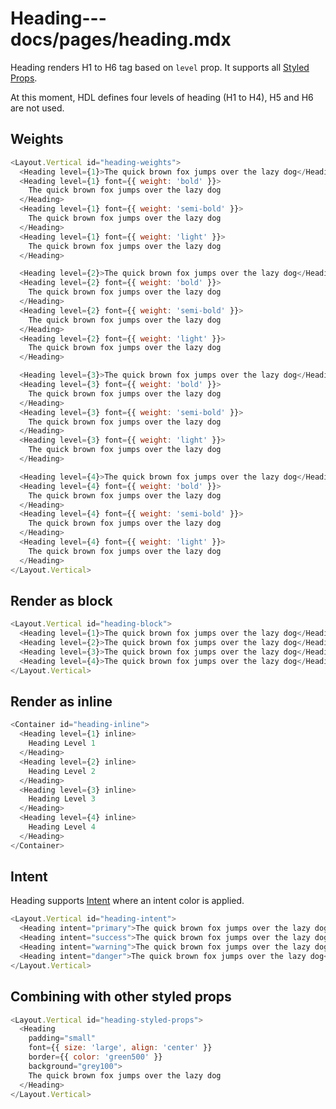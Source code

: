 # Heading---docs/pages/heading.mdx

Heading renders H1 to H6 tag based on `level` prop. It supports all [Styled Props](/styled-props).

At this moment, HDL defines four levels of heading (H1 to H4), H5 and H6 are not used.

## Weights

```js live
<Layout.Vertical id="heading-weights">
  <Heading level={1}>The quick brown fox jumps over the lazy dog</Heading>
  <Heading level={1} font={{ weight: 'bold' }}>
    The quick brown fox jumps over the lazy dog
  </Heading>
  <Heading level={1} font={{ weight: 'semi-bold' }}>
    The quick brown fox jumps over the lazy dog
  </Heading>
  <Heading level={1} font={{ weight: 'light' }}>
    The quick brown fox jumps over the lazy dog
  </Heading>

  <Heading level={2}>The quick brown fox jumps over the lazy dog</Heading>
  <Heading level={2} font={{ weight: 'bold' }}>
    The quick brown fox jumps over the lazy dog
  </Heading>
  <Heading level={2} font={{ weight: 'semi-bold' }}>
    The quick brown fox jumps over the lazy dog
  </Heading>
  <Heading level={2} font={{ weight: 'light' }}>
    The quick brown fox jumps over the lazy dog
  </Heading>

  <Heading level={3}>The quick brown fox jumps over the lazy dog</Heading>
  <Heading level={3} font={{ weight: 'bold' }}>
    The quick brown fox jumps over the lazy dog
  </Heading>
  <Heading level={3} font={{ weight: 'semi-bold' }}>
    The quick brown fox jumps over the lazy dog
  </Heading>
  <Heading level={3} font={{ weight: 'light' }}>
    The quick brown fox jumps over the lazy dog
  </Heading>

  <Heading level={4}>The quick brown fox jumps over the lazy dog</Heading>
  <Heading level={4} font={{ weight: 'bold' }}>
    The quick brown fox jumps over the lazy dog
  </Heading>
  <Heading level={4} font={{ weight: 'semi-bold' }}>
    The quick brown fox jumps over the lazy dog
  </Heading>
  <Heading level={4} font={{ weight: 'light' }}>
    The quick brown fox jumps over the lazy dog
  </Heading>
</Layout.Vertical>
```

## Render as block

```js live
<Layout.Vertical id="heading-block">
  <Heading level={1}>The quick brown fox jumps over the lazy dog</Heading>
  <Heading level={2}>The quick brown fox jumps over the lazy dog</Heading>
  <Heading level={3}>The quick brown fox jumps over the lazy dog</Heading>
  <Heading level={4}>The quick brown fox jumps over the lazy dog</Heading>
</Layout.Vertical>
```

## Render as inline

```js live
<Container id="heading-inline">
  <Heading level={1} inline>
    Heading Level 1
  </Heading>
  <Heading level={2} inline>
    Heading Level 2
  </Heading>
  <Heading level={3} inline>
    Heading Level 3
  </Heading>
  <Heading level={4} inline>
    Heading Level 4
  </Heading>
</Container>
```

## Intent

Heading supports [Intent](/intent) where an intent color is applied.

```js live
<Layout.Vertical id="heading-intent">
  <Heading intent="primary">The quick brown fox jumps over the lazy dog</Heading>
  <Heading intent="success">The quick brown fox jumps over the lazy dog</Heading>
  <Heading intent="warning">The quick brown fox jumps over the lazy dog</Heading>
  <Heading intent="danger">The quick brown fox jumps over the lazy dog</Heading>
</Layout.Vertical>
```

## Combining with other styled props

```js live=true
<Layout.Vertical id="heading-styled-props">
  <Heading
    padding="small"
    font={{ size: 'large', align: 'center' }}
    border={{ color: 'green500' }}
    background="grey100">
    The quick brown fox jumps over the lazy dog
  </Heading>
</Layout.Vertical>
```
